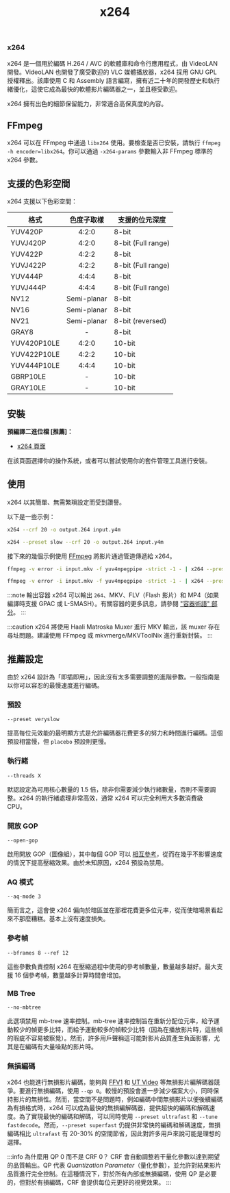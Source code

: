 ﻿---
title: x264
sidebar_position: 1
---

### x264

x264 是一個用於編碼 H.264 / AVC 的軟體庫和命令行應用程式，由 VideoLAN 開發。VideoLAN 也開發了廣受歡迎的 VLC 媒體播放器，x264 採用 GNU GPL 授權釋出。該庫使用 C 和 Assembly 語言編寫，擁有近二十年的開發歷史和執行緒優化，這使它成為最快的軟體影片編碼器之一，並且極受歡迎。

x264 擁有出色的細節保留能力，非常適合高保真度的內容。

## FFmpeg

x264 可以在 FFmpeg 中通過 `libx264` 使用。要檢查是否已安裝，請執行 `ffmpeg -h encoder=libx264`。你可以通過 `-x264-params` 參數輸入非 FFmpeg 標準的 x264 參數。

## 支援的色彩空間

x264 支援以下色彩空間：

| 格式             | 色度子取樣         | 支援的位元深度           |
|------------------|:------------------:|-----------------------|
| YUV420P          | 4:2:0              | 8-bit                 |
| YUVJ420P         | 4:2:0              | 8-bit (Full range)    |
| YUV422P          | 4:2:2              | 8-bit                 |
| YUVJ422P         | 4:2:2              | 8-bit (Full range)    |
| YUV444P          | 4:4:4              | 8-bit                 |
| YUVJ444P         | 4:4:4              | 8-bit (Full range)    |
| NV12             | Semi-planar        | 8-bit                 |
| NV16             | Semi-planar        | 8-bit                 |
| NV21             | Semi-planar        | 8-bit (reversed)      |
| GRAY8            | -                  | 8-bit                 |
| YUV420P10LE      | 4:2:0              | 10-bit                |
| YUV422P10LE      | 4:2:2              | 10-bit                |
| YUV444P10LE      | 4:4:4              | 10-bit                |
| GBRP10LE         | -                  | 10-bit                |
| GRAY10LE         | -                  | 10-bit                |


## 安裝

**預編譯二進位檔 [推薦]：**

- [x264 頁面](https://code.videolan.org/videolan/x264)

在該頁面選擇你的操作系統，或者可以嘗試使用你的套件管理工具進行安裝。

## 使用

x264 以其簡單、無需繁瑣設定而受到讚譽。

以下是一些示例：

```bash title="簡單的原始 Y4M 輸入，CRF 20 和原始 264 位元流輸出"
x264 --crf 20 -o output.264 input.y4m
```

```bash title="預設慢速，CRF 20，Y4M 輸入"
x264 --preset slow --crf 20 -o output.264 input.y4m
```

接下來的幾個示例使用 [FFmpeg](../utilities/ffmpeg.mdx) 將影片通過管道傳遞給 x264。

```bash title="FFmpeg 管道"
ffmpeg -v error -i input.mkv -f yuv4mpegpipe -strict -1 - | x264 --preset slow --crf 20 --demux y4m - -o output.264
```

```bash title="FFmpeg 管道，MKV 輸出"
ffmpeg -v error -i input.mkv -f yuv4mpegpipe -strict -1 - | x264 --preset slow --crf 20 --demux y4m - -o output.mkv
```
:::note 輸出容器
x264 可以輸出 ``264``、MKV、FLV（Flash 影片）和 MP4（如果編譯時支援 GPAC 或 L-SMASH）。有關容器的更多訊息，請參閱 ["容器術語" 部分](../introduction/terminology.mdx#container)。
:::

:::caution
x264 將使用 Haali Matroska Muxer 進行 MKV 輸出，該 muxer 存在尋址問題。建議使用 FFmpeg 或 mkvmerge/MKVToolNix 進行重新封裝。
:::

## 推薦設定

由於 x264 設計為「即插即用」，因此沒有太多需要調整的進階參數。一般指南是以你可以容忍的最慢速度進行編碼。

### 預設

``--preset veryslow``

提高每位元效能的最明顯方式是允許編碼器花費更多的努力和時間進行編碼。這個預設相當慢，但 ``placebo`` 預設則更慢。

### 執行緒

``--threads X``

默認設定為可用核心數量的 1.5 倍，除非你需要減少執行緒數量，否則不需要調整。x264 的執行緒處理非常高效，通常 x264 可以完全利用大多數消費級 CPU。

### 開放 GOP

``--open-gop``

啟用開放 GOP（圖像組），其中每個 GOP 可以 [相互參考](https://ottverse.com/closed-gop-open-gop-idr/)，從而在幾乎不影響速度的情況下提高壓縮效果。由於未知原因，x264 預設為禁用。

### AQ 模式

``--aq-mode 3``

簡而言之，這會使 x264 偏向於暗區並在那裡花費更多位元率，從而使暗場景看起來不那麼糟糕。基本上沒有速度損失。


### 參考幀

``--bframes 8 --ref 12``

這些參數負責控制 x264 在壓縮過程中使用的參考幀數量，數量越多越好。最大支援 16 個參考幀，數量越多計算時間會增加。

### MB Tree

``--no-mbtree``

此選項禁用 mb-tree 速率控制。mb-tree 速率控制旨在重新分配位元率，給予運動較少的幀更多比特，而給予運動較多的幀較少比特（因為在播放影片時，這些幀的瑕疵不容易被察覺）。然而，許多用戶聲稱這可能對影片品質產生負面影響，尤其是在編碼有大量噪點的影片時。

### 無損編碼

x264 也能進行無損影片編碼，能夠與 [FFV1](../video/FFV1.mdx) 和 [UT Video](../video/utvideo.mdx) 等無損影片編解碼器競爭。要進行無損編碼，使用 `--qp 0`。較慢的預設會進一步減少檔案大小，同時保持影片的無損性。然而，當空間不是問題時，例如編碼中間無損影片以便後續編碼為有損格式時，x264 可以成為最快的無損編解碼器，提供超快的編碼和解碼速度。為了實現最快的編碼和解碼，可以同時使用 `--preset ultrafast` 和 `--tune fastdecode`。然而，`--preset superfast` 仍提供非常快的編碼和解碼速度，無損編碼相比 `ultrafast` 有 20-30% 的空間節省，因此對許多用戶來說可能是理想的選擇。

:::info 為什麼用 QP 0 而不是 CRF 0？
CRF 會自動調整若干量化參數以達到期望的品質輸出。QP 代表 *Quantization Parameter*（量化參數），並允許對結果影片品質進行完全控制。在這種情況下，對於所有內部或無損編碼，使用 QP 是必要的，但對於有損編碼，CRF 會提供每位元更好的視覺效果。
:::